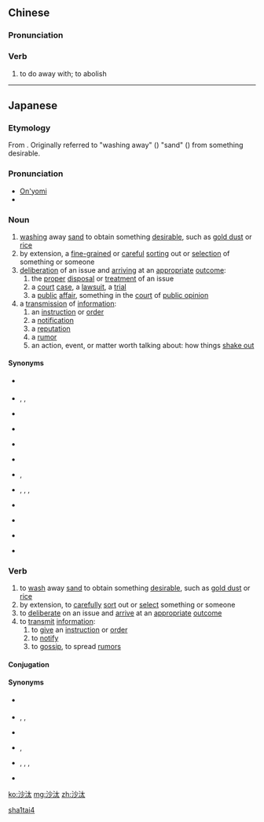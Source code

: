 ==Chinese==
{{zh-forms}}

===Pronunciation===
{{zh-pron
|m=shātài
|cat=v
}}

===Verb===
{{zh-verb}}

# {{lb|zh|archaic}} to do away with; to abolish

[[Category:Mandarin archaic terms|sha1tai4]]

----

==Japanese==
{{ja-kanjitab|さ|た|yomi=o}}

===Etymology===
From {{etyl|zhx|ja|sort=さた}} {{m|zh|沙汰}}. Originally referred to "washing away" ({{m|zh|汰}}) "sand" ({{m|zh|沙}}) from something desirable.

===Pronunciation===
* [[音読み|On'yomi]]
* {{IPA|lang=ja|[sa̠ta̠]}}

===Noun===
{{ja-noun|さた}}

# [[washing]] away [[sand]] to obtain something [[desirable]], such as [[gold dust]] or [[rice]]
# by extension, a [[fine-grained]] or [[careful]] [[sorting]] out or [[selection]] of something or someone
# [[deliberation]] of an issue and [[arriving]] at an [[appropriate]] [[outcome]]:
## the [[proper]] [[disposal]] or [[treatment]] of an issue
## a [[court]] [[case]], a [[lawsuit]], a [[trial]]
## a [[public]] [[affair]], something in the [[court]] of [[public opinion]]
# a [[transmission]] of [[information]]:
## an [[instruction]] or [[order]]
## a [[notification]]
## a [[reputation]]
## a [[rumor]]
## an action, event, or matter worth talking about: how things [[shake out]]

====Synonyms====
* {{sense|careful selection}} {{ja-r|淘汰|とうた}}
* {{sense|discussion, deliberation}} {{ja-r|検討|けんとう}}, {{ja-r|論議|ろんぎ}}, {{ja-r|評議|ひょうぎ}}
* {{sense|court case}} {{ja-r|裁判|さいばん}}
* {{sense|lawsuit}} {{ja-r|訴訟|そしょう}}
* {{sense|public affair}} {{ja-r|公事|おおやけごと}}
* {{sense|instruction}} {{ja-r|指図|さしず}}
* {{sense|order}} {{ja-r|指令|しれい}}, {{ja-r|命令|めいれい}}
* {{sense|notification}} {{ja-r|報知|ほうち}}, {{ja-r|通知|つうち}}, {{ja-r|便り|たより}}, {{ja-r|知らせ|しらせ}}
* {{sense|reputation}} {{ja-r|評判|ひょうばん}}
* {{sense|rumor}} {{ja-r|噂|うわさ}}
* {{sense|action}} {{ja-r|行為|こうい}}
* {{sense|event, matter}} {{ja-r|事柄|ことがら}}

===Verb===
{{ja-verb-suru|さた}}

# to [[wash]] away [[sand]] to obtain something [[desirable]], such as [[gold dust]] or [[rice]]
# by extension, to [[carefully]] [[sort]] out or [[select]] something or someone
# to [[deliberate]] on an issue and [[arrive]] at an [[appropriate]] [[outcome]]
# to [[transmit]] [[information]]:
## to [[give]] an [[instruction]] or [[order]]
## to [[notify]]
## to [[gossip]], to spread [[rumor]]s

====Conjugation====
{{ja-suru|さた}}

====Synonyms====
* {{sense|to select carefully}} {{ja-r|淘汰|とうた}}
* {{sense|to discuss, to deliberate}} {{ja-r|検討|けんとう}}, {{ja-r|論議|ろんぎ}}, {{ja-r|評議|ひょうぎ}}
* {{sense|to give an instruction}} {{ja-r|指図|さしず}}
* {{sense|to give an order}} {{ja-r|指令|しれい}}, {{ja-r|命令|めいれい}}
* {{sense|to notify}} {{ja-r|報知|ほうち}}, {{ja-r|通知|つうち}}, {{ja-r|便り|たより}}, {{ja-r|知らせ|しらせ}}
* {{sense|to gossip}} {{ja-r|噂|うわさ}}

[[ko:沙汰]]
[[mg:沙汰]]
[[zh:沙汰]]